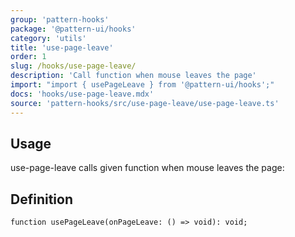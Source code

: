 ```yaml
---
group: 'pattern-hooks'
package: '@pattern-ui/hooks'
category: 'utils'
title: 'use-page-leave'
order: 1
slug: /hooks/use-page-leave/
description: 'Call function when mouse leaves the page'
import: "import { usePageLeave } from '@pattern-ui/hooks';"
docs: 'hooks/use-page-leave.mdx'
source: 'pattern-hooks/src/use-page-leave/use-page-leave.ts'
---
```



## Usage

use-page-leave calls given function when mouse leaves the page:

<Demo data={HooksDemos.usePageLeaveDemo} />

## Definition

```tsx
function usePageLeave(onPageLeave: () => void): void;
```
